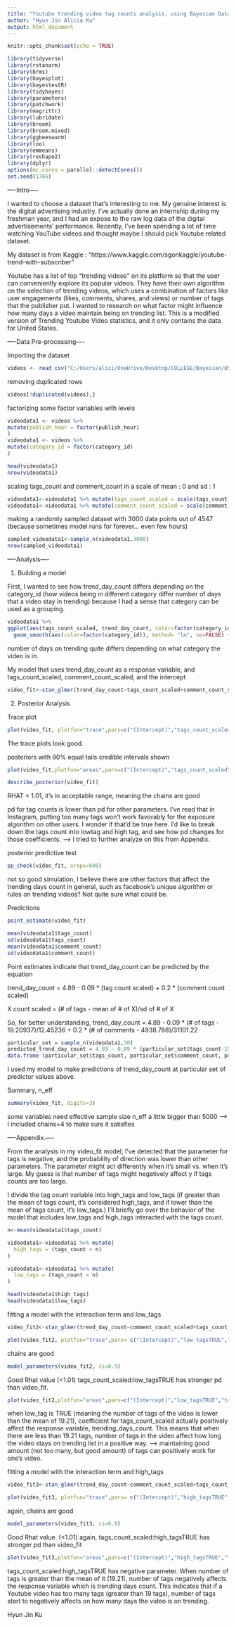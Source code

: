 ---
title: "Youtube trending video tag counts analysis, using Bayesian Data Analysis framework"
author: "Hyun Jin Alicia Ku"
output: html_document
---

```{r setup, include=FALSE}
knitr::opts_chunk$set(echo = TRUE)

library(tidyverse)
library(rstanarm)
library(brms)
library(bayesplot)
library(bayestestR)
library(tidybayes)
library(parameters)
library(patchwork)
library(magrittr)
library(lubridate)
library(broom)
library(broom.mixed)
library(ggbeeswarm)
library(loo)
library(emmeans)
library(reshape2)
library(dplyr)
options(mc.cores = parallel::detectCores())
set.seed(1766)
```

----Intro----  

I wanted to choose a dataset that's interesting to me.
My genuine interest is the digital advertising industry. I've actually done an internship during my freshman year, and I had an expose to the raw log data of the digital advertisements' performance. Recently, I've been spending a lot of time watching YouTube videos and thought maybe I should pick Youtube related dataset.

My dataset is from Kaggle : "https://www.kaggle.com/sgonkaggle/youtube-trend-with-subscriber"

Youtube has a list of top "trending videos" on its platform so that the user can conveniently explore its popular videos. They have their own algorithm on the selection of trending videos, which uses a combination of factors like user engagements (likes, comments, shares,
and views) or number of tags that the publisher put. I wanted to research on what factor might influence how many days a video maintain being on trending list. 
This is a modified version of Trending Youtube Video statistics, and it only contains the data for United States. 

----Data Pre-processing----  

Importing the dataset
```{r}

videos <- read_csv("C:/Users/alici/OneDrive/Desktop/COLLEGE/Bayesian/USvideos_modified.csv/USvideos_modified.csv")
```

removing duplicated rows
```{r}
videos[!duplicated(videos),]
```

factorizing some factor variables with levels
```{r}
videodata1 <- videos %>%
mutate(publish_hour = factor(publish_hour)
)
videodata1 <- videos %>%
mutate(category_id = factor(category_id)
)
```

```{r}
head(videodata1)
nrow(videodata1) 
```

scaling tags_count and comment_count in a scale of mean : 0 and sd : 1
```{r}
videodata1<-videodata1 %>% mutate(tags_count_scaled = scale(tags_count))
videodata1<-videodata1 %>% mutate(comment_count_scaled = scale(comment_count))
```


making a randomly sampled dataset with 3000 data points out of 4547 (because sometimes model runs for forever... even few hours)
```{r}
sampled_videodata1<-sample_n(videodata1,3000)
nrow(sampled_videodata1)
```



----Analysis----  

1. Building a model

First, I wanted to see how trend_day_count differs depending on the category_id (how videos being in different category differ number of days that a video stay in trending) because I had a sense that category can be used as a grouping.
```{r}
videodata1 %>%
ggplot(aes(tags_count_scaled, trend_day_count, color=factor(category_id))) + geom_point() +
  geom_smooth(aes(color=factor(category_id)), method= "lm", se=FALSE) + geom_smooth(method="lm", se=FALSE, color="black", size = 1.5)

```

number of days on trending quite differs depending on what category the video is in.


My model that uses trend_day_count as a response variable, and tags_count_scaled, comment_count_scaled, and the intercept
```{r}
video_fit<-stan_glmer(trend_day_count~tags_count_scaled+comment_count_scaled+(1|category_id), data=videodata1, chains=4,cores=4)
```


2. Posterior Analysis

Trace plot
```{r}
plot(video_fit, plotfun="trace",pars=c("(Intercept)","tags_count_scaled","comment_count_scaled","sigma"))
```

The trace plots look good.


posteriors with 90% equal tails credible intervals shown
```{r}
plot(video_fit,plotfun="areas",pars=c("(Intercept)","tags_count_scaled","comment_count_scaled","sigma"),prob=0.9)
```

```{r}
describe_posterior(video_fit)

```

RHAT < 1.01, it's in acceptable range, meaning the chains are good


pd for tag counts is lower than pd for other parameters. 
I've read that in Instagram, putting too many tags won't work favorably for the exposure algorithm on other users. I wonder if that'd be true here.
I'd like to break down the tags count into lowtag and high tag, and see how pd changes for those coefficients.
--> I tried to further analyze on this from Appendix.


posterior predictive test
```{r}
pp_check(video_fit, nreps=600)

```

not so good simulation, I believe there are other factors that affect the trending days count in general,
such as facebook's unique algorithm or rules on trending videos? Not quite sure what could be. 


Predictions
```{r}
point_estimate(video_fit)

mean(videodata1$tags_count)
sd(videodata1$tags_count)
mean(videodata1$comment_count)
sd(videodata1$comment_count)

```

Point estimates indicate that
trend_day_count can be predicted by the equation

trend_day_count = 4.89 - 0.09 * (tag count scaled) + 0.2 * (comment count scaled)

X count scaled = (# of tags - mean of # of X)/sd of # of X

So, for better understanding,
trend_day_count = 4.89 - 0.09 * (# of tags - 19.20937)/12.45236 + 0.2 * (# of comments - 4938.788)/31101.22

```{r}
particular_set = sample_n(videodata1,30)
predicted_trend_day_count = 4.89 - 0.09 * (particular_set$tags_count-19.20937)/12.45236 + 0.2*(particular_set$comment_count-4938.788)/31101.22
data.frame (particular_set$tags_count, particular_set$comment_count, predicted_trend_day_count)

```

I used my model to make predictions of trend_day_count at particular set of predictor values above.

Summary, n_eff
```{r}
summary(video_fit, digits=3)
```

some variables need effective sample size n_eff a little bigger than 5000
--> I included chains=4 to make sure it satisfies



----Appendix.----  

From the analysis in my video_fit model, I've detected that the parameter for tags is negative, and the probability of direction was lower than other parameters.
The parameter might act differently when it's small vs. when it's large.
My guess is that number of tags might negatively affect y if tags counts are too large.

I divide the tag count variable into high_tags and low_tags (if greater than the mean of tags count, it's considered high_tags, and if lower than the mean of tags count, it's low_tags.)
I'll briefly go over the behavior of the model that includes low_tags and high_tags interacted with the tags count.

```{r}

n<-mean(videodata1$tags_count)

videodata1<-videodata1 %>% mutate(
  high_tags = (tags_count > n)
)

videodata1<-videodata1 %>% mutate(
  low_tags = (tags_count < n)
)

head(videodata1$high_tags)
head(videodata1$low_tags)
```

fitting a model with the interaction term and low_tags
```{r}

video_fit2<-stan_glmer(trend_day_count~comment_count_scaled+tags_count_scaled*low_tags+(1|category_id),data=videodata1,cores=4)
```


```{r}
plot(video_fit2, plotfun="trace",pars= c("(Intercept)","low_tagsTRUE","tags_count_scaled","tags_count_scaled:low_tagsTRUE","sigma"))
```

chains are good

```{r}
model_parameters(video_fit2, ci=0.9) 
```

Good Rhat value (<1.01)
tags_count_scaled:low_tagsTRUE has stronger pd than video_fit.


```{r}
plot(video_fit2,plotfun="areas",pars=c("(Intercept)","low_tagsTRUE","tags_count_scaled","tags_count_scaled:low_tagsTRUE","sigma"),prob=0.9)

```

when low_tag is TRUE (meaning the number of tags of the video is lower than the mean of 19.21), coefficient for tags_count_scaled actually positively affect the response variable, trending_days_count. This means that when there are less than 19.21 tags, number of tags in the video affect how long the video stays on trending list in a positive way. --> maintaining good amount (not too many, but good amount) of tags can positively work for one's video.

fitting a model with the interaction term and high_tags
```{r}

video_fit3<-stan_glmer(trend_day_count~comment_count_scaled+tags_count_scaled*high_tags+(1|category_id),data=videodata1,cores=4)
```

```{r}
plot(video_fit3, plotfun="trace",pars= c("(Intercept)","high_tagsTRUE","tags_count_scaled","tags_count_scaled:high_tagsTRUE","sigma"))
```

again, chains are good

```{r}
model_parameters(video_fit3, ci=0.9) 
```

Good Rhat value. (<1.01)
again, tags_count_scaled:high_tagsTRUE has stronger pd than video_fit

```{r}
plot(video_fit3,plotfun="areas",pars=c("(Intercept)","high_tagsTRUE","tags_count_scaled","tags_count_scaled:high_tagsTRUE","sigma"),prob=0.9)

```

tags_count_scaled:high_tagsTRUE has negative parameter.
When number of tags is greater than the mean of it (19.21), number of tags negatively affects the response variable which is trending days count.
This indicates that if a Youtube video has too many tags (greater than 19 tags), number of tags start to negatively affects on how many days the video is on trending.


Hyun Jin Ku
